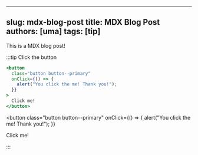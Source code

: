 
---
slug: mdx-blog-post
title: MDX Blog Post
authors: [uma]
tags: [tip]
---

This is a MDX blog post!

:::tip Click the button

```jsx
<button
  class="button button--primary"
  onClick={() => {
    alert("You click the me! Thank you!");
  }}
>
  Click me!
</button>
```

<button
  class="button button--primary"
  onClick={() => {
    alert("You click the me! Thank you!");
  }}
>
  Click me!
</button>

:::
